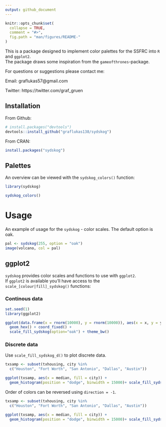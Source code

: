 ```yaml
---
output: github_document
---
```


<!-- README.md is generated from README.Rmd. Please edit that file -->

```r
knitr::opts_chunk$set(
  collapse = TRUE,
  comment = "#>",
  fig.path = "man/figures/README-"
)

```


<!-- badges: start -->

<!-- badges: end -->

This is a package designed to implement color palettes for the SSFRC into `R` and `ggplot2`.  
The package draws some inspiration from the `gameofthrones`-package.  

For questions or suggestions please contact me:

Email: graflukas57@gmail.com 

Twitter: https://twitter.com/graf_gruen 

## Installation

From Github:
```r
# install.packages("devtools")
devtools::install_github("graflukas138/sydskog")
```

From CRAN:
```r
install.packages("sydskog")
```

## Palettes
 An overview can be viewed with the `sydskog_colors()`
function:

```r
library(sydskog)

sydskog_colors()
```

# Usage

An example of usage for the `sydskog` - color scales.
The default option is oak.

```r
pal <- sydskog(255, option = "oak")
image(volcano, col = pal)
```


## ggplot2
`sydskog` provides color scales and functions to use with `ggplot2`.  
If `ggplot2` is available you'll have access to the `scale_[colour|fill]_sydskog()` functions:

### Continous data

```r
set.seed(1)
library(ggplot2)
```

```r
ggplot(data.frame(x = rnorm(10000), y = rnorm(10000)), aes(x = x, y = y)) +
  geom_hex() + coord_fixed() +
  scale_fill_sydskog(option="oak") + theme_bw()
```


### Discrete data

Use `scale_fill_sydskog_d()` to plot discrete data.

```r
txsamp <- subset(txhousing, city %in%
  c("Houston", "Fort Worth", "San Antonio", "Dallas", "Austin"))

ggplot(txsamp, aes(x = median, fill = city)) +
  geom_histogram(position = "dodge", binwidth = 15000)+ scale_fill_sydskog_d(option = "oak")+ theme_bw()
```

Order of colors can be reversed using `direction = -1`.

```r
txsamp <- subset(txhousing, city %in%
  c("Houston", "Fort Worth", "San Antonio", "Dallas", "Austin"))

ggplot(txsamp, aes(x = median, fill = city)) +
  geom_histogram(position = "dodge", binwidth = 15000)+ scale_fill_sydskog_d(option = "oak", direction = -1) + theme_bw()
```

